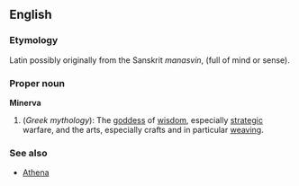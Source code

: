 ==English==
===Etymology===
Latin possibly originally from the Sanskrit ''manasvin'', (full of mind or sense).

===Proper noun===
'''Minerva'''
{{wikipedia}}
# (''Greek mythology''): The [[goddess]] of [[wisdom]], especially [[strategic]] warfare, and the arts, especially crafts and in particular [[weaving]].

===See also===
*[[Athena]]